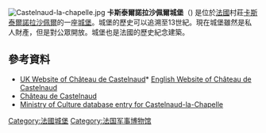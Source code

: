 [[Image:Castelnaud-la-chapelle.jpg|thumb]]
'''卡斯泰爾諾拉沙佩爾城堡'''（{{lang-fr|Château de Castelnaud-la-Chapelle}}) 是位於[[法國|法國]]村莊[[卡斯泰爾諾拉沙佩爾|卡斯泰爾諾拉沙佩爾]]的一座[[城堡|城堡]]。城堡的歷史可以追溯至13世紀。現在城堡雖然是私人財產，但是對公眾開放。城堡也是法國的歷史紀念建築。
== 參考資料 ==
{{Commons category|Château de Castelnaud}}
* [https://web.archive.org/web/20081111172011/http://www.castelnaud.com/uk/ UK Website of Château de Castelnaud]* [https://web.archive.org/web/20081111172011/http://www.castelnaud.com/uk/ English Website of Château de Castelnaud]
* [http://www.castelnaud.com Château de Castelnaud]{{Wayback|url=http://www.castelnaud.com/uk/ |date=20081111172011 }}
* [http://www.culture.gouv.fr/public/mistral/merimee_fr?ACTION=RETROUVER&FIELD_1=INSEE&VALUE_1=24086&NUMBER=1&GRP=0&REQ=%28%2824086%29%20%3aINSEE%20%29&USRNAME=nobody&USRPWD=4%24%2534P&SPEC=9&SYN=1&IMLY=&MAX1=1&MAX2=100&MAX3=100&DOM=Tous Ministry of Culture database entry for Castelnaud-la-Chapelle] {{Wayback|url=http://www.culture.gouv.fr/public/mistral/merimee_fr?ACTION=RETROUVER&FIELD_1=INSEE&VALUE_1=24086&NUMBER=1&GRP=0&REQ=%28%2824086%29%20%3aINSEE%20%29&USRNAME=nobody&USRPWD=4%24%2534P&SPEC=9&SYN=1&IMLY=&MAX1=1&MAX2=100&MAX3=100&DOM=Tous |date=20160404034949 }} {{fr icon}}
{{coord|44|48|57|N|1|08|56|E|region:FR-B_type:landmark_source:dewiki|display=title}}

[[Category:法國城堡|Category:法國城堡]]
[[Category:法国军事博物馆|Category:法国军事博物馆]]